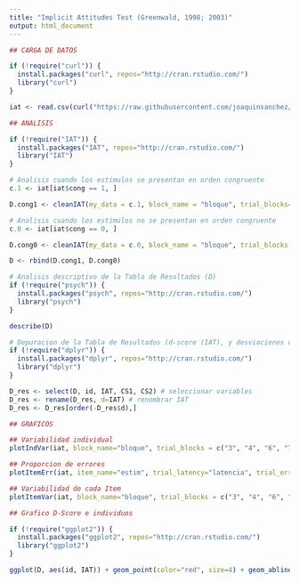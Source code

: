 ---
title: "Implicit Attitudes Test (Greenwald, 1998; 2003)"
output: html_document
---

```{r}

## CARGA DE DATOS

if (!require("curl")) {
  install.packages("curl", repos="http://cran.rstudio.com/") 
  library("curl")
}

iat <- read.csv(curl("https://raw.githubusercontent.com/joaquinsanchez/LibroEP/master/Cap_4/iat.csv"), sep = ",")

## ANALISIS

if (!require("IAT")) {
  install.packages("IAT", repos="http://cran.rstudio.com/") 
  library("IAT")
}

# Analisis cuando los estimulos se presentan en orden congruente 
c.1 <- iat[iat$cong == 1, ]

D.cong1 <- cleanIAT(my_data = c.1, block_name = "bloque", trial_blocks=c("3","4","6","7"), session_id = "id", trial_latency =  "latencia", trial_error = "error", v_error = 1, v_extreme = 2, v_std = 1)

# Analisis cuando los estimulos no se presentan en orden congruente
c.0 <- iat[iat$cong == 0, ]

D.cong0 <- cleanIAT(my_data = c.0, block_name = "bloque", trial_blocks = c("3", "4", "6", "7"), session_id = "id", trial_latency = "latencia", trial_error = "error",v_error = 1, v_extreme = 2, v_std = 1)

D <- rbind(D.cong1, D.cong0)

# Analisis descriptivo de la Tabla de Resultados (D)
if (!require("psych")) {
  install.packages("psych", repos="http://cran.rstudio.com/") 
  library("psych")
}

describe(D)

# Depuracion de la Tabla de Resultados (d-score (IAT), y desviaciones de los bloques combinados "C")
if (!require("dplyr")) {
  install.packages("dplyr", repos="http://cran.rstudio.com/") 
  library("dplyr")
}

D_res <- select(D, id, IAT, CS1, CS2) # seleccionar variables
D_res <- rename(D_res, d=IAT) # renombrar IAT
D_res <- D_res[order(-D_res$d),]

## GRAFICOS

## Variabilidad individual
plotIndVar(iat, block_name="bloque", trial_blocks = c("3", "4", "6", "7"), session_id="id", trial_latency="latencia", trial_error = "error")

## Proporcion de errores
plotItemErr(iat, item_name="estim", trial_latency="latencia", trial_error = "error")

## Variabilidad de cada Item
plotItemVar(iat, block_name="bloque", trial_blocks = c("3", "4", "6", "7"), item_name="estim", trial_latency="latencia", trial_error = "error")

## Grafico D-Score e individuos

if (!require("ggplot2")) {
  install.packages("ggplot2", repos="http://cran.rstudio.com/") 
  library("ggplot2")
}

ggplot(D, aes(id, IAT)) + geom_point(color="red", size=4) + geom_abline(intercept=0, slope=0, linetype=2, color="darkgrey") + geom_abline(intercept=0.15, slope=0, linetype=4, color="black") + geom_abline(intercept=-0.15, slope=0, linetype=4, color="black") + geom_abline(intercept=0.35, slope=0, linetype=4, color="black") + geom_abline(intercept=-0.35, slope=0, linetype=4, color="black") + geom_abline(intercept=0.65, slope=0, linetype=4, color="black") + geom_abline(intercept=-0.65, slope=0, linetype=4, color="black") + theme(panel.background=element_rect(fill="white"), axis.line=element_line(size=0.7, color="black"),axis.text.x=element_text(colour="black"), axis.text.y=element_text(colour="black"), text=element_text(size=16, family="serif")) + xlab("Consumidores") + ylab("Puntuacion D") + geom_text(aes(label=id, hjust=0, vjust=-1, family="serif"), size=4.5, color="black") + geom_rect(data=D[1,], aes(xmin=-Inf, xmax=Inf, ymin=-0.15, ymax=0.15), fill="grey", alpha=0.3, inherit.aes = FALSE) + geom_rect(data=D[1,], aes(xmin=-Inf, xmax=Inf, ymin=-0.35, ymax=-0.15), fill="brown", alpha=0.3, inherit.aes = FALSE) + geom_rect(data=D[1,], aes(xmin=-Inf, xmax=Inf, ymin=0.15, ymax=0.35), fill="brown", alpha=0.3, inherit.aes = FALSE)

```
